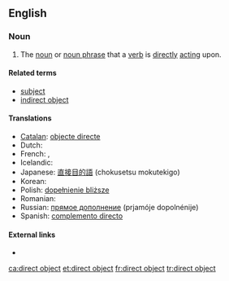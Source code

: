 ==English==

===Noun===
{{examples-right|examples=
* I see '''the car'''.
* {{qualifier|French}} Je vois '''la voiture'''.}}
{{en-noun|sg=[[direct]] [[object]]}}

# {{grammar}} The [[noun]] or [[noun phrase]] that a [[verb]] is [[directly]] [[act]]ing upon.

====Related terms====
* [[subject]]
* [[indirect object]]

====Translations====
{{trans-top|the noun a verb is directly acting upon}}
* [[Catalan]]: [[objecte directe]] {{m}}
* Dutch: {{t+|nl|lijdend voorwerp|n}}
* French: {{t-|fr|C.O.D.|m}}, {{t+|fr|complément d'objet direct|m}}
* Icelandic: {{t-|is|beint andlag|n}}
* Japanese: [[直接目的語]] (chokusetsu mokutekigo)
* Korean: {{t|ko|직접목적어|tr=jik-jeop-mok-jeok-eo|sc=Kore}}
* Polish: [[dopełnienie bliższe]] {{n}}
* Romanian: {{t|ro|complement direct|n}}
* Russian: [[прямое дополнение]] (prjamóje dopolnénije) {{n}}
* Spanish: [[complemento directo]] {{m}}
{{trans-mid}}
{{trans-bottom}}

====External links====
* {{pedia}}

[[ca:direct object]]
[[et:direct object]]
[[fr:direct object]]
[[tr:direct object]]